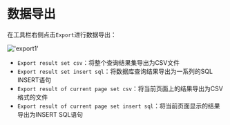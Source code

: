 # 数据导出

在工具栏右侧点击`Export`进行数据导出：

!['export1'](/image/connection-manage/export1.png)

- `Export result set csv`：将整个查询结果集导出为CSV文件
- `Export result set insert sql`：将数据库查询结果导出为一系列的SQL INSERT语句
- `Export result of current page set csv`：将当前页面上的结果导出为CSV格式的文件
- `Export result of current page set insert sql`：将当前页面显示的结果导出为INSERT SQL语句

